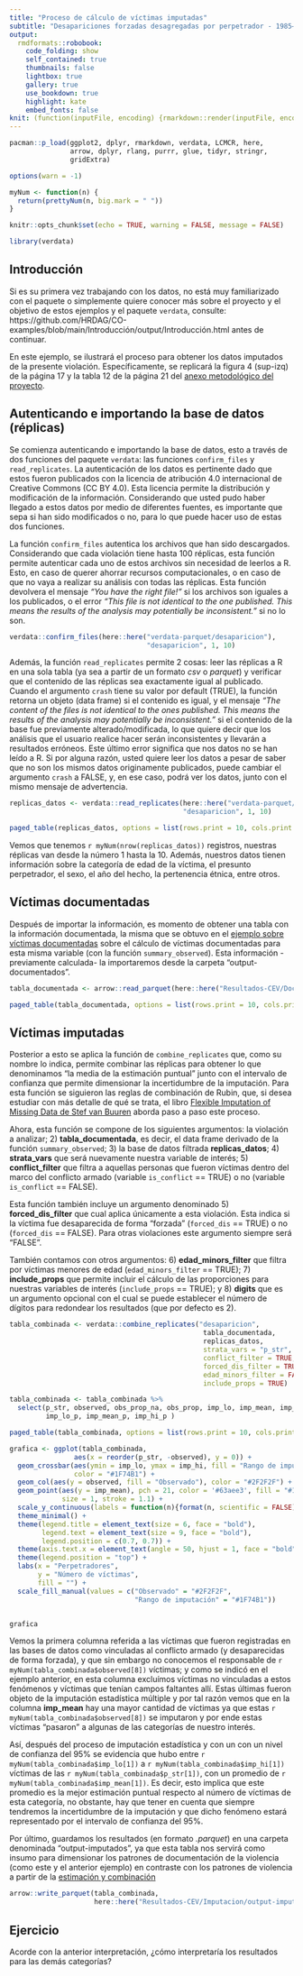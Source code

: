 ```yaml
---
title: "Proceso de cálculo de víctimas imputadas"
subtitle: "Desapariciones forzadas desagregadas por perpetrador - 1985–2016"
output:
  rmdformats::robobook:
    code_folding: show
    self_contained: true
    thumbnails: false
    lightbox: true
    gallery: true
    use_bookdown: true
    highlight: kate
    embed_fonts: false
knit: (function(inputFile, encoding) {rmarkdown::render(inputFile, encoding = encoding, output_dir = "../output") })
---
```


```r

pacman::p_load(ggplot2, dplyr, rmarkdown, verdata, LCMCR, here,
               arrow, dplyr, rlang, purrr, glue, tidyr, stringr, 
               gridExtra)

options(warn = -1)
```

```r

myNum <- function(n) {
  return(prettyNum(n, big.mark = " "))
}

knitr::opts_chunk$set(echo = TRUE, warning = FALSE, message = FALSE)

```

```r

library(verdata)

```

## Introducción {-}

Si es su primera vez trabajando con los datos, no está muy familiarizado con el 
paquete o simplemente quiere conocer más sobre el proyecto y el objetivo de 
estos ejemplos y el paquete `verdata`, consulte:
https://github.com/HRDAG/CO-examples/blob/main/Introducción/output/Introducción.html 
antes de continuar. 

En este ejemplo, se ilustrará el proceso para obtener los datos imputados de 
la presente violación. Específicamente, se replicará la figura 4 (sup-izq) 
de la página 17 y la tabla 12 de la página 21 del [anexo metodológico del proyecto](https://www.comisiondelaverdad.co/anexo-proyecto-jep-cevhrdag).

## Autenticando e importando la base de datos (réplicas) {-}

Se comienza autenticando e importando la base de datos, esto a 
través de dos funciones del paquete `verdata`: las funciones `confirm_files` y 
`read_replicates`. La autenticación de los datos es pertinente dado que estos 
fueron publicados con la licencia de atribución 4.0 internacional de Creative 
Commons (CC BY 4.0). Esta licencia permite la distribución y modificación de la 
información. Considerando que usted pudo haber llegado a estos datos por medio 
de diferentes fuentes, es importante que sepa si han sido modificados o no, para 
lo que puede hacer uso de estas dos funciones. 

La función `confirm_files` autentica los archivos que han sido descargados. 
Considerando que cada violación tiene hasta 100 réplicas, esta función permite
autenticar cada uno de estos archivos sin necesidad de leerlos a R. Esto, en 
caso de querer ahorrar recursos computacionales, o en caso de que no vaya a 
realizar su análisis con todas las réplicas. Esta función devolvera el mensaje 
_"You have the right file!"_ si los archivos son iguales a los publicados, o 
el error _"This file is not identical to the one published. This means the results of the analysis may potentially be inconsistent."_ si no lo son. 

```r

verdata::confirm_files(here::here("verdata-parquet/desaparicion"), 
                                  "desaparicion", 1, 10)

```

Además, la función `read_replicates` permite 2 cosas: leer las réplicas a R en
una sola tabla (ya sea a partir de un formato *csv* o *parquet*) y verificar 
que el contenido de las réplicas sea exactamente igual al publicado.
Cuando el argumento `crash` tiene su valor por default (TRUE), la función 
retorna un objeto (data frame) si el contenido es igual, y el mensaje
_"The content of the files is not identical to the ones published. This means the results of the analysis may potentially be inconsistent."_ si el contenido de la base fue 
previamente alterado/modificada, lo que quiere decir que los análisis que el 
usuario realice hacer serán inconsistentes y llevarán a resultados erróneos. 
Este último error significa que nos datos no se han leído a R. Si por alguna 
razón, usted quiere leer los datos a pesar de saber que no son los mismos datos 
originamente publicados, puede cambiar el argumento `crash` a FALSE, y, 
en ese caso, podrá ver los datos, junto con el mismo mensaje de advertencia. 

```r

replicas_datos <- verdata::read_replicates(here::here("verdata-parquet/desaparicion"),
                                           "desaparicion", 1, 10)

paged_table(replicas_datos, options = list(rows.print = 10, cols.print = 5))

```

Vemos que tenemos `r myNum(nrow(replicas_datos))` registros, nuestras réplicas 
van desde la número 1 hasta la 10. Además, nuestros datos tienen información 
sobre la categoría de edad de la víctima, el presunto perpetrador, el sexo, 
el año del hecho, la pertenencia étnica, entre otros. 

## Víctimas documentadas {-}

Después de importar la información, es momento de obtener una tabla con la información
documentada, la misma que se obtuvo en el [ejemplo sobre víctimas documentadas](https://github.com/HRDAG/CO-examples/blob/main/Resultados-CEV/Documentados/output/desaparicion-perpetrador-documentado.html) sobre el cálculo de víctimas documentadas para 
esta misma variable (con la función `summary_observed`). Esta información 
-previamente calculada- la importaremos desde la carpeta "output-documentados". 

```r

tabla_documentada <- arrow::read_parquet(here::here("Resultados-CEV/Documentados/output-documentados/desaparicion-perpetrador-documentado.parquet"))

paged_table(tabla_documentada, options = list(rows.print = 10, cols.print = 5))

```

## Víctimas imputadas {-}

Posterior a esto se aplica la función de `combine_replicates` que,
como su nombre lo indica, permite combinar las réplicas para obtener lo que 
denominamos "la media de la estimación puntual" junto con el intervalo de 
confianza que permite dimensionar la incertidumbre de la imputación. Para esta 
función se siguieron las reglas de combinación de Rubin, que, si desea estudiar con 
más detalle de qué se trata, el libro [Flexible Imputation of Missing Data de Stef van Buuren](https://stefvanbuuren.name/fimd/) aborda paso a paso este proceso. 

Ahora, esta función se compone de los siguientes argumentos: la violación a 
analizar; 2) **tabla_documentada**, es decir, el data frame 
derivado de la función `summary_observed`; 3) la base de datos 
filtrada **replicas_datos**; 4) **strata_vars** que será nuevamente nuestra 
variable de interés; 5) **conflict_filter** que filtra a aquellas personas
que fueron víctimas dentro del marco del conflicto armado (variable `is_conflict` 
== TRUE) o no (variable `is_conflict` == FALSE). 

Esta función también incluye un argumento denominado 5) **forced_dis_filter** que 
cual aplica únicamente a esta violación. Esta indica si la víctima
fue desaparecida de forma "forzada" (`forced_dis` == TRUE) o no (`forced_dis` == FALSE). 
Para otras violaciones este argumento siempre será "FALSE". 

También contamos con otros argumentos: 6) **edad_minors_filter** que filtra por 
víctimas menores de edad (`edad_minors_filter` == TRUE); 7) **include_props** 
que permite incluir el cálculo de las proporciones para nuestras variables de 
interés (`include_props` == TRUE); y 8) **digits** que es un argumento opcional 
con el cual se puede establecer el número de dígitos para redondear los 
resultados (que por defecto es 2).

```r

tabla_combinada <- verdata::combine_replicates("desaparicion",
                                                tabla_documentada,
                                                replicas_datos, 
                                                strata_vars = "p_str",
                                                conflict_filter = TRUE,
                                                forced_dis_filter = TRUE,
                                                edad_minors_filter = FALSE,
                                                include_props = TRUE)

tabla_combinada <- tabla_combinada %>% 
  select(p_str, observed, obs_prop_na, obs_prop, imp_lo, imp_mean, imp_hi,
         imp_lo_p, imp_mean_p, imp_hi_p )

paged_table(tabla_combinada, options = list(rows.print = 10, cols.print = 5))

```
```r

grafica <- ggplot(tabla_combinada,
                aes(x = reorder(p_str, -observed), y = 0)) +
  geom_crossbar(aes(ymin = imp_lo, ymax = imp_hi, fill = "Rango de imputación"),
                color = "#1F74B1") +
  geom_col(aes(y = observed, fill = "Observado"), color = "#2F2F2F") +
  geom_point(aes(y = imp_mean), pch = 21, color = '#63aee3', fill = "#1F74B1",
             size = 1, stroke = 1.1) +
  scale_y_continuous(labels = function(n){format(n, scientific = FALSE)}) +
  theme_minimal() +
  theme(legend.title = element_text(size = 6, face = "bold"),
        legend.text = element_text(size = 9, face = "bold"),
        legend.position = c(0.7, 0.7)) +
  theme(axis.text.x = element_text(angle = 50, hjust = 1, face = "bold")) +
  theme(legend.position = "top") +
  labs(x = "Perpetradores",
       y = "Número de víctimas",
       fill = "") +
  scale_fill_manual(values = c("Observado" = "#2F2F2F",
                               "Rango de imputación" = "#1F74B1"))


grafica

```
Vemos la primera columna referida a las víctimas que fueron registradas en las 
bases de datos como vinculadas al conflicto armado (y desaparecidas de forma forzada),
y que sin embargo no conocemos el responsable de `r myNum(tabla_combinada$observed[8])`
víctimas; y como se indicó en el ejemplo anterior, en esta columna excluímos
víctimas no vinculadas a estos fenómenos y víctimas que tenían campos faltantes allí.
Estas últimas fueron objeto de la imputación estadística múltiple y por tal razón vemos que en 
la columna **imp_mean** hay una mayor cantidad de víctimas ya que estas
`r myNum(tabla_combinada$observed[8])` se imputaron y por ende estas víctimas 
"pasaron" a algunas de las categorías de nuestro interés.

Así, después del proceso de imputación estadística y con un con un nivel de 
confianza del 95% se evidencia que hubo entre `r myNum(tabla_combinada$imp_lo[1])` a
`r myNum(tabla_combinada$imp_hi[1])` víctimas de las `r myNum(tabla_combinada$p_str[1])`, 
con un promedio de `r myNum(tabla_combinada$imp_mean[1])`. Es decir, esto implica que este 
promedio es la mejor estimación puntual respecto al número de víctimas de 
esta categoría, no obstante, hay que tener en cuenta que siempre tendremos la 
incertidumbre de la imputación y que dicho fenómeno estará representado por el
intervalo de confianza del 95%.

Por último, guardamos los resultados (en formato *.parquet*) en una carpeta 
denominada "output-imputados", ya que esta tabla nos servirá como insumo para 
dimensionar los patrones de documentación de la violencia (como este y el anterior
ejemplo) en contraste con los patrones de violencia a partir de la [estimación y combinación](https://github.com/HRDAG/CO-examples/blob/main/Resultados-CEV/Estimacion/output/desaparicion-perpetrador-estimacion.html)

```r

arrow::write_parquet(tabla_combinada,
                     here::here("Resultados-CEV/Imputacion/output-imputados/desaparicion-perpetrador-imputados.parquet"))
```

## Ejercicio {-}

Acorde con la anterior interpretación, ¿cómo interpretaría los resultados 
para las demás categorías?